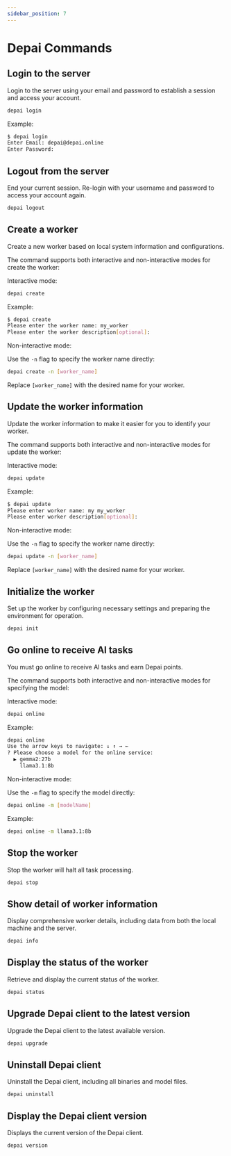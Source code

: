 ```yaml
---
sidebar_position: 7
---
```


# Depai Commands

## Login to the server

Login to the server using your email and password to establish a session and access your account.
```bash
depai login
```

Example:
```bash
$ depai login
Enter Email: depai@depai.online
Enter Password:
```

## Logout from the server

End your current session. Re-login with your username and password to access your account again.
```bash
depai logout
```

## Create a worker

Create a new worker based on local system information and configurations.

The command supports both interactive and non-interactive modes for create the worker:

Interactive mode:

```bash
depai create
```

Example:
```bash
$ depai create
Please enter the worker name: my_worker
Please enter the worker description[optional]:
```

Non-interactive mode:

Use the `-n` flag to specify the worker name directly:
```bash
depai create -n [worker_name]
```
Replace `[worker_name]` with the desired name for your worker.


## Update the worker information

Update the worker information to make it easier for you to identify your worker.

The command supports both interactive and non-interactive modes for update the worker:

Interactive mode:

```bash
depai update
```

Example:
```bash
$ depai update
Please enter worker name: my my_worker
Please enter worker description[optional]:
```

Non-interactive mode:

Use the `-n` flag to specify the worker name directly:
```bash
depai update -n [worker_name]
```
Replace `[worker_name]` with the desired name for your worker.

## Initialize the worker

Set up the worker by configuring necessary settings and preparing the environment for operation.
```bash
depai init
```

## Go online to receive AI tasks

You must go online to receive AI tasks and earn Depai points.

The command supports both interactive and non-interactive modes for specifying the model:

Interactive mode:
```bash
depai online
```

Example:
```bash
depai online
Use the arrow keys to navigate: ↓ ↑ → ←
? Please choose a model for the online service:
  ▶︎ gemma2:27b
    llama3.1:8b
```

Non-interactive mode:

Use the `-m` flag to specify the model directly:
```bash
depai online -m [modelName]
```
Example:
```bash
depai online -m llama3.1:8b
```

## Stop the worker

Stop the worker will halt all task processing.
```bash
depai stop
```

## Show detail of worker information

Display comprehensive worker details, including data from both the local machine and the server.
```bash
depai info
```

## Display the status of the worker

Retrieve and display the current status of the worker.
```bash
depai status
```
## Upgrade Depai client to the latest version

Upgrade the Depai client to the latest available version.
```bash
depai upgrade
```

## Uninstall Depai client

Uninstall the Depai client, including all binaries and model files.
```bash
depai uninstall
```

## Display the Depai client version

Displays the current version of the Depai client.
```bash
depai version
```






